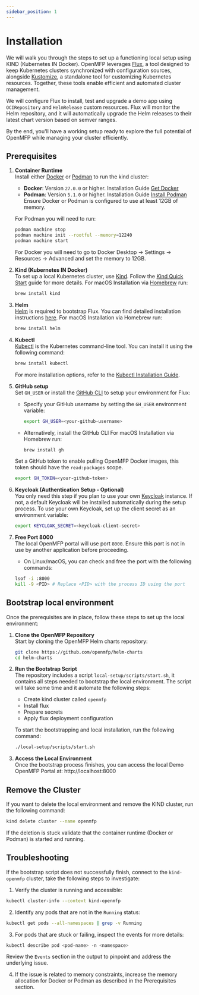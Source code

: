 ```yaml
---
sidebar_position: 1
---
```

# Installation
We will walk you through the steps to set up a functioning local setup using KIND (Kubernetes IN Docker).
OpenMFP leverages [Flux](https://fluxcd.io/), a tool designed to keep Kubernetes clusters synchronized with configuration sources, alongside [Kustomize](https://kustomize.io/), a standalone tool for customizing Kubernetes resources. 
Together, these tools enable efficient and automated cluster management.

We will configure Flux to install, test and upgrade a demo app using
`OCIRepository` and `HelmRelease` custom resources.
Flux will monitor the Helm repository, and it will automatically
upgrade the Helm releases to their latest chart version based on semver ranges.

By the end, you'll have a working setup ready to explore the full potential of OpenMFP while managing your cluster efficiently.

## Prerequisites  

1. **Container Runtime**  
   Install either [Docker](https://www.docker.com) or [Podman](https://podman.io) to run the kind cluster:  
   - **Docker**: Version `27.0.0` or higher. Installation Guide [Get Docker](https://docs.docker.com/get-docker/)  
   - **Podman**: Version `5.1.0` or higher. Installation Guide [Install Podman](https://podman.io/get-started)  
   Ensure Docker or Podman is configured to use at least 12GB of memory.

   For Podman you will need to run:
   ```sh
   podman machine stop
   podman machine init --rootful --memory=12240
   podman machine start
   ```

    For Docker you will need to go to Docker Desktop -> Settings -> Resources -> Advanced and set the memory to 12GB.

2. **Kind (Kubernetes IN Docker)**  
   To set up a local Kubernetes cluster, use [Kind](https://kind.sigs.k8s.io/). Follow the [Kind Quick Start](https://kind.sigs.k8s.io/docs/user/quick-start/) guide for more details. For macOS Installation via [Homebrew](https://brew.sh/) run:
    ```sh
    brew install kind
    ```

3. **Helm**  
   [Helm](https://helm.sh/) is required to bootstrap Flux. You can find detailed installation instructions [here](https://helm.sh/docs/intro/install/). For macOS Installation via Homebrew run:
    ```sh
    brew install helm
    ```

4. **Kubectl**  
   [Kubectl](https://kubernetes.io/docs/tasks/tools/install-kubectl/) is the Kubernetes command-line tool. You can install it using the following command:
    ```sh
    brew install kubectl
    ```
    For more installation options, refer to the [Kubectl Installation Guide](https://kubernetes.io/docs/tasks/tools/install-kubectl/).

5. **GitHub setup**  
    Set `GH_USER` or install the [GitHub CLI](https://cli.github.com/) to setup your environment for Flux:  
    - Specify your GitHub username by setting the `GH_USER` environment variable:  
        ```sh
        export GH_USER=<your-github-username>
        ```  
    - Alternatively, install the GitHub CLI For macOS Installation via Homebrew run:
        ```sh
        brew install gh
        ```

    Set a GitHub token to enable pulling OpenMFP Docker images, this token should have the `read:packages` scope.
    ```sh
    export GH_TOKEN=<your-github-token>
    ```

6. **Keycloak (Authentication Setup - Optional)**  
   You only need this step if you plan to use your own [Keycloak](https://www.keycloak.org/) instance. If not, a default Keycloak will be installed automatically during the setup process.
   To use your own Keycloak, set up the client secret as an environment variable:  
   ```sh
   export KEYCLOAK_SECRET=<keycloak-client-secret>

7. **Free Port 8000**  
   The local OpenMFP portal will use port `8000`. Ensure this port is not in use by another application before proceeding.  
   - On Linux/macOS, you can check and free the port with the following commands:
    ```sh
    lsof -i :8000
    kill -9 <PID> # Replace <PID> with the process ID using the port
    ```

## Bootstrap local environment
Once the prerequisites are in place, follow these steps to set up the local environment:

1.  **Clone the OpenMFP Repository**  
    Start by cloning the OpenMFP Helm charts repository:

    ```sh
    git clone https://github.com/openmfp/helm-charts
    cd helm-charts
    ```

2.  **Run the Bootstrap Script**  
    The repository includes a script `local-setup/scripts/start.sh`, it contains all steps needed to bootstrap the local environment. 
    The script will take some time and it automate the following steps:
    - Create kind cluster called `openmfp`
    - Install flux
    - Prepare secrets
    - Apply flux deployment configuration

    To start the bootstrapping and local installation, run the following command:
    ```sh
    ./local-setup/scripts/start.sh
    ```

3. **Access the Local Environment**  
Once the bootstrap process finishes, you can access the local Demo OpenMFP Portal at: http://localhost:8000

## Remove the Cluster

If you want to delete the local environment and remove the KIND cluster, run the following command:

```sh
kind delete cluster --name openmfp
```
If the deletion is stuck validate that the container runtime (Docker or Podman) is started and running.

## Troubleshooting

If the bootstrap script does not successfully finish, connect to the `kind-openmfp` cluster, take the following steps to investigate:

1. Verify the cluster is running and accessible:
```sh
kubectl cluster-info --context kind-openmfp
```

2. Identify any pods that are not in the `Running` status:
```sh
kubectl get pods --all-namespaces | grep -v Running
```

3. For pods that are stuck or failing, inspect the events for more details:
```sh
kubectl describe pod <pod-name> -n <namespace>
```
Review the `Events` section in the output to pinpoint and address the underlying issue.

4. If the issue is related to memory constraints, increase the memory allocation for Docker or Podman as described in the Prerequisites section.